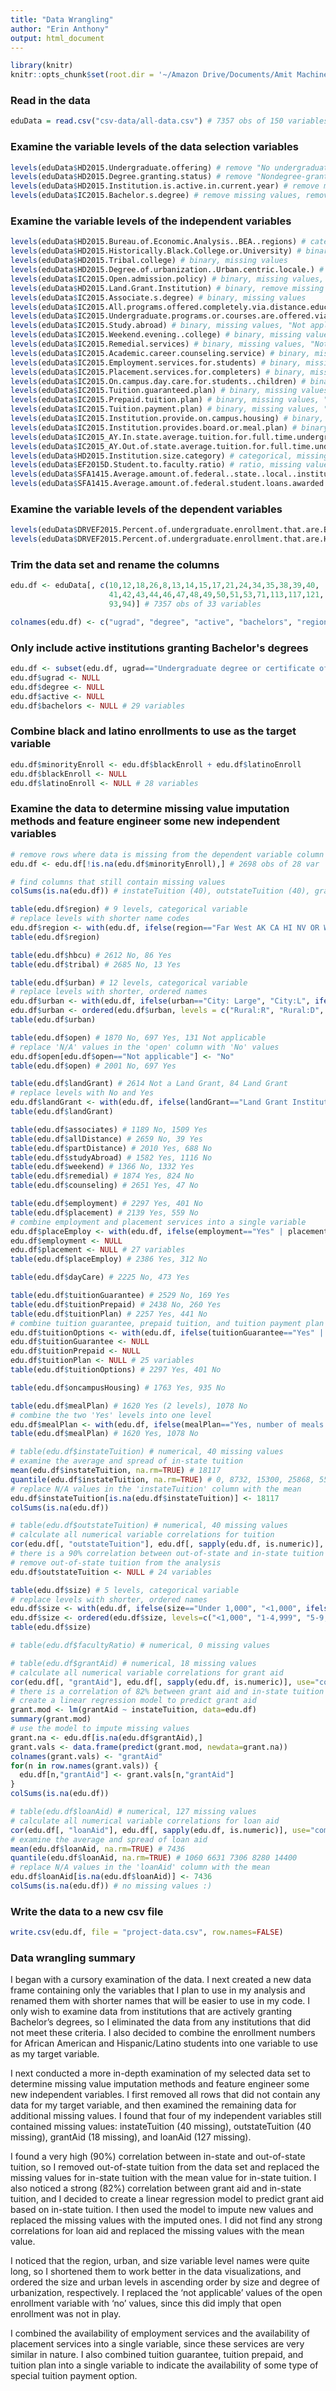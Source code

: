 ```yaml
---
title: "Data Wrangling"
author: "Erin Anthony"
output: html_document
---
```


```r
library(knitr)
knitr::opts_chunk$set(root.dir = '~/Amazon Drive/Documents/Amit Machine Learning/Assorted R Scripts/Springboard/Erin/stem-diversity/')
```

### Read in the data
```r
eduData = read.csv("csv-data/all-data.csv") # 7357 obs of 150 variables
```

### Examine the variable levels of the data selection variables
```r
levels(eduData$HD2015.Undergraduate.offering) # remove "No undergraduate offering"
levels(eduData$HD2015.Degree.granting.status) # remove "Nondegree-granting, primarily postsecondary"
levels(eduData$HD2015.Institution.is.active.in.current.year) # remove missing values
levels(eduData$IC2015.Bachelor.s.degree) # remove missing values, remove "Implied no", remove "Not applicable"
```

### Examine the variable levels of the independent variables
```r
levels(eduData$HD2015.Bureau.of.Economic.Analysis..BEA..regions) # categorical, missing values
levels(eduData$HD2015.Historically.Black.College.or.University) # binary, missing values
levels(eduData$HD2015.Tribal.college) # binary, missing values
levels(eduData$HD2015.Degree.of.urbanization..Urban.centric.locale.) # categorical, missing values
levels(eduData$IC2015.Open.admission.policy) # binary, missing values, remove "Not applicable"
levels(eduData$HD2015.Land.Grant.Institution) # binary, remove missing values
levels(eduData$IC2015.Associate.s.degree) # binary, missing values
levels(eduData$IC2015.All.programs.offered.completely.via.distance.education) # binary, missing values, "Not applicable", "Not reported"
levels(eduData$IC2015.Undergraduate.programs.or.courses.are.offered.via.distance.education) # binary, missing values, "Not applicable", "Not reported"
levels(eduData$IC2015.Study.abroad) # binary, missing values, "Not applicable", "Not reported"
levels(eduData$IC2015.Weekend.evening..college) # binary, missing values, "Not applicable", "Not reported"
levels(eduData$IC2015.Remedial.services) # binary, missing values, "Not applicable", "Not reported"
levels(eduData$IC2015.Academic.career.counseling.service) # binary, missing values, "Not applicable", "Not reported"
levels(eduData$IC2015.Employment.services.for.students) # binary, missing values, "Not applicable", "Not reported"
levels(eduData$IC2015.Placement.services.for.completers) # binary, missing values, "Not applicable", "Not reported"
levels(eduData$IC2015.On.campus.day.care.for.students..children) # binary, missing values, "Not applicable", "Not reported"
levels(eduData$IC2015.Tuition.guaranteed.plan) # binary, missing values, "Not applicable", "Not reported"
levels(eduData$IC2015.Prepaid.tuition.plan) # binary, missing values, "Not applicable", "Not reported"
levels(eduData$IC2015.Tuition.payment.plan) # binary, missing values, "Not applicable", "Not reported"
levels(eduData$IC2015.Institution.provide.on.campus.housing) # binary, missing values, "Not applicable", "Not reported"
levels(eduData$IC2015.Institution.provides.board.or.meal.plan) # binary, two "Yes" levels, missing values, "Not applicable", "Not reported"
levels(eduData$IC2015_AY.In.state.average.tuition.for.full.time.undergraduates) # ratio, missing values
levels(eduData$IC2015_AY.Out.of.state.average.tuition.for.full.time.undergraduates) # ratio, missing values
levels(eduData$HD2015.Institution.size.category) # categorical, missing values, "Not applicable", "Not reported"
levels(eduData$EF2015D.Student.to.faculty.ratio) # ratio, missing values
levels(eduData$SFA1415.Average.amount.of.federal..state..local..institutional.or.other.sources.of.grant.aid.awarded.to.undergraduate.students) # ratio, missing values
levels(eduData$SFA1415.Average.amount.of.federal.student.loans.awarded.to.undergraduate.students) # ratio, missing values
```

### Examine the variable levels of the dependent variables
```r
levels(eduData$DRVEF2015.Percent.of.undergraduate.enrollment.that.are.Black.or.African.American) # ratio, missing values
levels(eduData$DRVEF2015.Percent.of.undergraduate.enrollment.that.are.Hispanic.Latino) # ratio, missing values
```

### Trim the data set and rename the columns
```r
edu.df <- eduData[, c(10,12,18,26,8,13,14,15,17,21,24,34,35,38,39,40,
                      41,42,43,44,46,47,48,49,50,51,53,71,113,117,121,
                      93,94)] # 7357 obs of 33 variables

colnames(edu.df) <- c("ugrad", "degree", "active", "bachelors", "region", "hbcu", "tribal", "urban", "open", "landGrant", "associates", "allDistance", "partDistance", "studyAbroad", "weekend", "remedial", "counseling", "employment", "placement", "dayCare", "tuitionGuarantee", "tuitionPrepaid", "tuitionPlan", "oncampusHousing", "mealPlan", "instateTuition", "outstateTuition", "size", "facultyRatio", "grantAid", "loanAid", "blackEnroll", "latinoEnroll")
```

### Only include active institutions granting Bachelor\'s degrees
```r
edu.df <- subset(edu.df, ugrad=="Undergraduate degree or certificate offering" & degree=="Degree-granting" & active=="Yes" & bachelors=="Yes") # 2752 obs of 33 variables
edu.df$ugrad <- NULL
edu.df$degree <- NULL
edu.df$active <- NULL
edu.df$bachelors <- NULL # 29 variables
```

### Combine black and latino enrollments to use as the target variable
```r
edu.df$minorityEnroll <- edu.df$blackEnroll + edu.df$latinoEnroll
edu.df$blackEnroll <- NULL
edu.df$latinoEnroll <- NULL # 28 variables
```

### Examine the data to determine missing value imputation methods and feature engineer some new independent variables
```r
# remove rows where data is missing from the dependent variable column
edu.df <- edu.df[!is.na(edu.df$minorityEnroll),] # 2698 obs of 28 var

# find columns that still contain missing values
colSums(is.na(edu.df)) # instateTuition (40), outstateTuition (40), grantAid (18), loanAid (127)

table(edu.df$region) # 9 levels, categorical variable
# replace levels with shorter name codes
edu.df$region <- with(edu.df, ifelse(region=="Far West AK CA HI NV OR WA", "FW", ifelse(region=="Great Lakes IL IN MI OH WI", "GL", ifelse(region=="Mid East DE DC MD NJ NY PA", "ME", ifelse(region=="New England CT ME MA NH RI VT", "NE", ifelse(region=="Plains IA KS MN MO NE ND SD", "PL", ifelse(region=="Rocky Mountains CO ID MT UT WY", "RM", ifelse(region=="Southeast AL AR FL GA KY LA MS NC SC TN VA WV", "SE", ifelse(region=="Southwest AZ NM OK TX", "SW", "US")))))))))
table(edu.df$region)

table(edu.df$hbcu) # 2612 No, 86 Yes
table(edu.df$tribal) # 2685 No, 13 Yes

table(edu.df$urban) # 12 levels, categorical variable
# replace levels with shorter, ordered names
edu.df$urban <- with(edu.df, ifelse(urban=="City: Large", "City:L", ifelse(urban=="City: Midsize", "City:M", ifelse(urban=="City: Small", "City:S", ifelse(urban=="Rural: Distant", "Rural:D", ifelse(urban=="Rural: Fringe", "Rural:F", ifelse(urban=="Rural: Remote", "Rural:R", ifelse(urban=="Suburb: Large", "Suburb:L", ifelse(urban=="Suburb: Midsize", "Suburb:M", ifelse(urban=="Suburb: Small", "Suburb:S", ifelse(urban=="Town: Distant", "Town:D", ifelse(urban=="Town: Fringe", "Town:F", "Town:R"))))))))))))
edu.df$urban <- ordered(edu.df$urban, levels = c("Rural:R", "Rural:D", "Rural:F", "Town:R", "Town:D", "Town:F", "Suburb:S", "Suburb:M", "Suburb:L", "City:S", "City:M", "City:L"))
table(edu.df$urban)

table(edu.df$open) # 1870 No, 697 Yes, 131 Not applicable
# replace 'N/A' values in the 'open' column with 'No' values
edu.df$open[edu.df$open=="Not applicable"] <- "No"
table(edu.df$open) # 2001 No, 697 Yes

table(edu.df$landGrant) # 2614 Not a Land Grant, 84 Land Grant
# replace levels with No and Yes
edu.df$landGrant <- with(edu.df, ifelse(landGrant=="Land Grant Institution", "Yes", "No"))
table(edu.df$landGrant)

table(edu.df$associates) # 1189 No, 1509 Yes
table(edu.df$allDistance) # 2659 No, 39 Yes
table(edu.df$partDistance) # 2010 Yes, 688 No
table(edu.df$studyAbroad) # 1582 Yes, 1116 No
table(edu.df$weekend) # 1366 No, 1332 Yes
table(edu.df$remedial) # 1874 Yes, 824 No
table(edu.df$counseling) # 2651 Yes, 47 No

table(edu.df$employment) # 2297 Yes, 401 No
table(edu.df$placement) # 2139 Yes, 559 No
# combine employment and placement services into a single variable
edu.df$placeEmploy <- with(edu.df, ifelse(employment=="Yes" | placement=="Yes", "Yes", "No"))
edu.df$employment <- NULL
edu.df$placement <- NULL # 27 variables
table(edu.df$placeEmploy) # 2386 Yes, 312 No

table(edu.df$dayCare) # 2225 No, 473 Yes

table(edu.df$tuitionGuarantee) # 2529 No, 169 Yes
table(edu.df$tuitionPrepaid) # 2438 No, 260 Yes
table(edu.df$tuitionPlan) # 2257 Yes, 441 No
# combine tuition guarantee, prepaid tuition, and tuition payment plan
edu.df$tuitionOptions <- with(edu.df, ifelse(tuitionGuarantee=="Yes" | tuitionPlan=="Yes" | tuitionPrepaid=="Yes", "Yes", "No"))
edu.df$tuitionGuarantee <- NULL
edu.df$tuitionPrepaid <- NULL
edu.df$tuitionPlan <- NULL # 25 variables
table(edu.df$tuitionOptions) # 2297 Yes, 401 No

table(edu.df$oncampusHousing) # 1763 Yes, 935 No

table(edu.df$mealPlan) # 1620 Yes (2 levels), 1078 No
# combine the two 'Yes' levels into one level
edu.df$mealPlan <- with(edu.df, ifelse(mealPlan=="Yes, number of meals in the maximum meal plan offered" | mealPlan=="Yes, number of meals per week can vary", "Yes", "No"))
table(edu.df$mealPlan) # 1620 Yes, 1078 No

# table(edu.df$instateTuition) # numerical, 40 missing values
# examine the average and spread of in-state tuition
mean(edu.df$instateTuition, na.rm=TRUE) # 18117
quantile(edu.df$instateTuition, na.rm=TRUE) # 0, 8732, 15300, 25868, 55944
# replace N/A values in the 'instateTuition' column with the mean
edu.df$instateTuition[is.na(edu.df$instateTuition)] <- 18117
colSums(is.na(edu.df))

# table(edu.df$outstateTuition) # numerical, 40 missing values
# calculate all numerical variable correlations for tuition
cor(edu.df[, "outstateTuition"], edu.df[, sapply(edu.df, is.numeric)], use="complete.obs")
# there is a 90% correlation between out-of-state and in-state tuition
# remove out-of-state tuition from the analysis
edu.df$outstateTuition <- NULL # 24 variables

table(edu.df$size) # 5 levels, categorical variable
# replace levels with shorter, ordered names
edu.df$size <- with(edu.df, ifelse(size=="Under 1,000", "<1,000", ifelse(size=="1,000 - 4,999", "1-4,999", ifelse(size=="5,000 - 9,999", "5-9,999", ifelse(size=="10,000 - 19,999", "10-19,999", "20,000+")))))
edu.df$size <- ordered(edu.df$size, levels=c("<1,000", "1-4,999", "5-9,999", "10-19,999", "20,000+"))
table(edu.df$size)

# table(edu.df$facultyRatio) # numerical, 0 missing values

# table(edu.df$grantAid) # numerical, 18 missing values
# calculate all numerical variable correlations for grant aid
cor(edu.df[, "grantAid"], edu.df[, sapply(edu.df, is.numeric)], use="complete.obs")
# there is a correlation of 82% between grant aid and in-state tuition
# create a linear regression model to predict grant aid
grant.mod <- lm(grantAid ~ instateTuition, data=edu.df)
summary(grant.mod)
# use the model to impute missing values
grant.na <- edu.df[is.na(edu.df$grantAid),]
grant.vals <- data.frame(predict(grant.mod, newdata=grant.na))
colnames(grant.vals) <- "grantAid"
for(n in row.names(grant.vals)) {
  edu.df[n,"grantAid"] <- grant.vals[n,"grantAid"]
}
colSums(is.na(edu.df))

# table(edu.df$loanAid) # numerical, 127 missing values
# calculate all numerical variable correlations for loan aid
cor(edu.df[, "loanAid"], edu.df[, sapply(edu.df, is.numeric)], use="complete.obs") # there are no strong correlations
# examine the average and spread of loan aid
mean(edu.df$loanAid, na.rm=TRUE) # 7436
quantile(edu.df$loanAid, na.rm=TRUE) # 1060 6631 7306 8280 14400
# replace N/A values in the 'loanAid' column with the mean
edu.df$loanAid[is.na(edu.df$loanAid)] <- 7436
colSums(is.na(edu.df)) # no missing values :) 
```

### Write the data to a new csv file
```r
write.csv(edu.df, file = "project-data.csv", row.names=FALSE)
```

### Data wrangling summary

I began with a cursory examination of the data. I next created a new data frame containing only the variables that I plan to use in my analysis and renamed them with shorter names that will be easier to use in my code. I only wish to examine data from institutions that are actively granting Bachelor's degrees, so I eliminated the data from any institutions that did not meet these criteria. I also decided to combine the enrollment numbers for African American and Hispanic/Latino students into one variable to use as my target variable. 

I next conducted a more in-depth examination of my selected data set to determine missing value imputation methods and feature engineer some new independent variables. I first removed all rows that did not contain any data for my target variable, and then examined the remaining data for additional missing values. I found that four of my independent variables still contained missing values: instateTuition (40 missing), outstateTuition (40 missing), grantAid (18 missing), and loanAid (127 missing).

I found a very high (90%) correlation between in-state and out-of-state tuition, so I removed out-of-state tuition from the data set and replaced the missing values for in-state tuition with the mean value for in-state tuition. I also noticed a strong (82%) correlation between grant aid and in-state tuition, and I decided to create a linear regression model to predict grant aid based on in-state tuition. I then used the model to impute new values and replaced the missing values with the imputed ones. I did not find any strong correlations for loan aid and replaced the missing values with the mean value.

I noticed that the region, urban, and size variable level names were quite long, so I shortened them to work better in the data visualizations, and ordered the size and urban levels in ascending order by size and degree of urbanization, respectively. I replaced the 'not applicable' values of the open enrollment variable with 'no' values, since this did imply that open enrollment was not in play. 

I combined the availability of employment services and the availability of placement services into a single variable, since these services are very similar in nature. I also combined tuition guarantee, tuition prepaid, and tuition plan into a single variable to indicate the availability of some type of special tuition payment option.
